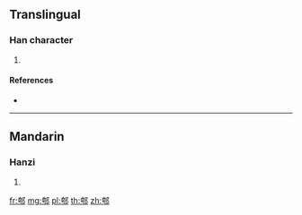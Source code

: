 {{character info/new}}
==Translingual==

===Han character===
{{Han char|rn=163|rad=邑|as=06|sn=9|four=|canj=KSNL}}

# {{defn|Han|sort=邑06}}

====References====
* {{Han ref|kx=1270.170|dkj=39369|hdz=63766.070|uh=90C0|ud=37056}}

----

==Mandarin==

===Hanzi===
{{cmn-hanzi|pin=[[kū]] ([[ku1]])|wg=k'u<sup>1</sup>}}

# {{defn|lang=cmn|sort=邑06}}

[[fr:郀]]
[[mg:郀]]
[[pl:郀]]
[[th:郀]]
[[zh:郀]]